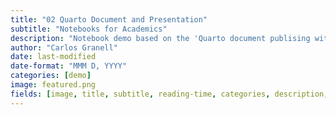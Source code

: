 ---
title: "02 Quarto Document and Presentation"
subtitle: "Notebooks for Academics"
description: "Notebook demo based on the 'Quarto document publising with RStudio' template using Posit Cloud"
author: "Carlos Granell"
date: last-modified
date-format: "MMM D, YYYY"
categories: [demo]
image: featured.png
fields: [image, title, subtitle, reading-time, categories, description, date]
---
